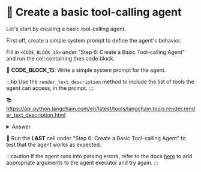 # 👐 Create a basic tool-calling agent

Let's start by creating a basic tool-calling agent.

First off, create a simple system prompt to define the agent's behavior.

Fill in `<CODE_BLOCK_15>` under "Step 6: Create a Basic Tool-calling Agent" and run the cell containing thes code block.

👐 **CODE_BLOCK_15**: Write a simple system prompt for the agent.

:::tip
Use the `render_text_description` method to include the list of tools the agent can access, in the prompt.
:::

📚 https://api.python.langchain.com/en/latest/tools/langchain.tools.render.render_text_description.html

<details>
<summary>Answer</summary>
<div>
```python
f"""Answer the following questions as best you can.
You can answer directly if the user is greeting you or similar.
Otherwise, you have access to the following tools:

{render_text_description(tools)}
"""
```
</div>
</details>

Now, create the agent.

Fill in `<CODE_BLOCK_16>` under "Step 6: Create a Basic Tool-calling Agent" and run the cell containing thes code block.

👐 **CODE_BLOCK_16**: Refer to the `Create Agent` and `Run Agent` sections in the docs below to craft a prompt template, initialize a tool-calling agent, and an agent executor

:::tip
- Use the `system_message` defined previously, in the prompt template
- Do not include chat history in the prompt for now
- Name the agent executor object `agent_executor` to maintain continuity in the notebook
:::

📚 https://python.langchain.com/v0.1/docs/modules/agents/agent_types/tool_calling/

<details>
<summary>Answer</summary>
<div>
```python
prompt = ChatPromptTemplate.from_messages(
    [
        ("system", system_message),
        ("human", "{input}"),
        MessagesPlaceholder("agent_scratchpad"),
    ]
)

agent = create_tool_calling_agent(llm, tools, prompt)

agent_executor = AgentExecutor(
    agent=agent, tools=tools, verbose=True, handle_parsing_errors=True
)
```
</div>
</details>

👐 Run the **LAST** cell under "Step 6: Create a Basic Tool-calling Agent" to test that the agent works as expected.

:::caution
If the agent runs into parsing errors, refer to the docs [here](https://python.langchain.com/v0.1/docs/modules/agents/how_to/handle_parsing_errors/) to add appropriate arguments to the agent executor and try again.
:::